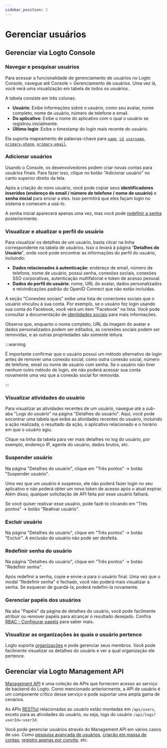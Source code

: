 ```yaml
---
sidebar_position: 2
---
```


# Gerenciar usuários

## Gerenciar via Logto Console

### Navegar e pesquisar usuários

Para acessar a funcionalidade de gerenciamento de usuários no Logto Console, navegue até <CloudLink to="/users">Console > Gerenciamento de usuários</CloudLink>. Uma vez lá, você verá uma visualização em tabela de todos os usuários.

A tabela consiste em três colunas:

- **Usuário**: Exibe informações sobre o usuário, como seu avatar, nome completo, nome de usuário, número de telefone e email.
- **Do aplicativo**: Exibe o nome do aplicativo com o qual o usuário se registrou inicialmente.
- **Último login**: Exibe o timestamp do login mais recente do usuário.

Ela suporta mapeamento de palavras-chave para [`name`](/user-management/user-data#name), [`id`](/user-management/user-data#id), [`username`](/user-management/user-data#username), [`primary-phone`](/user-management/user-data#primary_phone), [`primary-email`](/user-management/user-data#primary_email).

### Adicionar usuários

Usando o Console, os desenvolvedores podem criar novas contas para usuários finais. Para fazer isso, clique no botão "Adicionar usuário" no canto superior direito da tela.

Após a criação do novo usuário, você pode copiar seus **identificadores inseridos (endereço de email / número de telefone / nome de usuário)** e **senha inicial** para enviar a eles. Isso permitirá que eles façam login no sistema e comecem a usá-lo.

A senha inicial aparecerá apenas uma vez, mas você pode [redefinir a senha](/end-user-flows/sign-up-and-sign-in/reset-password) posteriormente.

### Visualizar e atualizar o perfil do usuário

Para visualizar os detalhes de um usuário, basta clicar na linha correspondente na tabela de usuários. Isso o levará à página "**Detalhes do Usuário**", onde você pode encontrar as informações do perfil do usuário, incluindo:

- **Dados relacionados à autenticação**: endereço de email, número de telefone, nome de usuário, possui senha, conexões sociais, conexões SSO corporativas, autenticação multifatorial e token de acesso pessoal.
- **Dados do perfil do usuário**: nome, URL do avatar, dados personalizados e reivindicações padrão do OpenID Connect que não estão incluídas.

A seção "Conexões sociais" exibe uma lista de conectores sociais que o usuário vinculou à sua conta. Por exemplo, se o usuário fez login usando sua conta do Facebook, você verá um item "Facebook" na lista. Você pode consultar a documentação de [identidades sociais](/user-management/user-data/#social-identities) para mais informações.

Observe que, enquanto o nome completo, URL da imagem do avatar e dados personalizados podem ser editados, as conexões sociais podem ser removidas, e as outras propriedades são somente leitura.

:::warning

É importante confirmar que o usuário possui um método alternativo de login antes de remover uma conexão social, como outra conexão social, número de telefone, email ou nome de usuário com senha. Se o usuário não tiver nenhum outro método de login, ele não poderá acessar sua conta novamente uma vez que a conexão social for removida.

:::

### Visualizar atividades do usuário

Para visualizar as atividades recentes de um usuário, navegue até a sub-aba "Logs do usuário" na página "Detalhes do usuário". Aqui, você pode encontrar uma tabela que exibe as atividades recentes do usuário, incluindo a ação realizada, o resultado da ação, o aplicativo relacionado e o horário em que o usuário agiu.

Clique na linha da tabela para ver mais detalhes no log do usuário, por exemplo, endereço IP, agente do usuário, dados brutos, etc.

### Suspender usuário

Na página "Detalhes do usuário", clique em "Três pontos" -> botão "Suspender usuário".

Uma vez que um usuário é suspenso, ele não poderá fazer login no seu aplicativo e não poderá obter um novo token de acesso após o atual expirar. Além disso, qualquer solicitação de API feita por esse usuário falhará.

Se você quiser reativar esse usuário, pode fazê-lo clicando em "Três pontos" -> botão "Reativar usuário".

### Excluir usuário

Na página "Detalhes do usuário", clique em "Três pontos" -> botão "Excluir". A exclusão do usuário não pode ser desfeita.

### Redefinir senha do usuário

Na página "Detalhes do usuário", clique em "Três pontos" -> botão "Redefinir senha".

Após redefinir a senha, copie e envie-a para o usuário final. Uma vez que o modal "Redefinir senha" é fechado, você não poderá mais visualizar a senha. Se esquecer de guardá-la, poderá redefini-la novamente.

### Gerenciar papéis dos usuários

Na aba "Papéis" da página de detalhes do usuário, você pode facilmente atribuir ou remover papéis para alcançar o resultado desejado. Confira [RBAC - Configurar papéis](/authorization/role-based-access-control/configure-roles) para saber mais.

### Visualizar as organizações às quais o usuário pertence

Logto suporta [organizações](/organizations/organization-management) e pode gerenciar seus membros. Você pode facilmente visualizar os detalhes do usuário e ver a qual organização ele pertence.

## Gerenciar via Logto Management API

[Management API](/concepts/core-service/#management-api) é uma coleção de APIs que fornecem acesso ao serviço de backend do Logto. Como mencionado anteriormente, a API de usuário é um componente crítico desse serviço e pode suportar uma ampla gama de cenários.

As APIs [RESTful](https://en.wikipedia.org/wiki/Representational_state_transfer) relacionadas ao usuário estão montadas em `/api/users`, exceto para as atividades do usuário, ou seja, logs do usuário `/api/logs?userId=:userId`.

Você pode gerenciar usuários através do Management API em vários casos de uso. Como [pesquisa avançada de usuários](/user-management/advanced-user-search), [criação em massa de contas](https://openapi.logto.io/operation/operation-createuser), [registro apenas por convite](/end-user-flows/sign-up-and-sign-in/disable-user-registration), etc.
